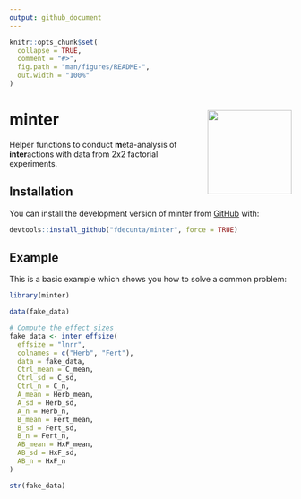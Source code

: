 ```yaml
---
output: github_document
---
```


<!-- README.md is generated from README.Rmd. Please edit that file -->

```r
knitr::opts_chunk$set(
  collapse = TRUE,
  comment = "#>",
  fig.path = "man/figures/README-",
  out.width = "100%"
)
```

# minter <img src="man/figures/minter_logo.png" align="right" alt="" width="150" />

<!-- badges: start -->
<!-- badges: end -->


Helper functions to conduct **m**eta-analysis of **inter**actions with data from 2x2 factorial experiments. 


## Installation

You can install the development version of minter from [GitHub](https://github.com/) with:

``` r
devtools::install_github("fdecunta/minter", force = TRUE)
```

## Example

This is a basic example which shows you how to solve a common problem:

```r
library(minter)

data(fake_data)

# Compute the effect sizes
fake_data <- inter_effsize(
  effsize = "lnrr",
  colnames = c("Herb", "Fert"),
  data = fake_data,
  Ctrl_mean = C_mean,
  Ctrl_sd = C_sd,
  Ctrl_n = C_n,
  A_mean = Herb_mean,
  A_sd = Herb_sd,
  A_n = Herb_n,
  B_mean = Fert_mean,
  B_sd = Fert_sd,
  B_n = Fert_n,
  AB_mean = HxF_mean,
  AB_sd = HxF_sd,
  AB_n = HxF_n
)

str(fake_data)
```

